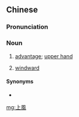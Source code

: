{{also|上风}}
==Chinese==
{{zh-forms|s=上风}}

===Pronunciation===
{{zh-pron
|m=shàngfēng
|c=soeng6 fung1
|mn=xm:siōng-hong
|cat=n
}}

===Noun===
{{zh-noun}}

# {{lb|zh|usually in war}} [[advantage]]; [[upper hand]]
# [[windward]]

====Synonyms====
* {{zh-l|優勢}}

[[mg:上風]]